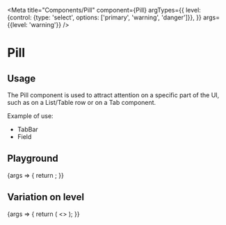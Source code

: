 
<Meta
  title="Components/Pill"
  component={Pill}
  argTypes={{
    level: {control: {type: 'select', options: ['primary', 'warning', 'danger']}},
  }}
  args={{level: 'warning'}}
/>

# Pill

## Usage

The Pill component is used to attract attention on a specific part of the UI, such as on a List/Table row or on a Tab component.

Example of use:

<ul>
  <li>
    <LinkTo kind="Components/TabBar" story="With Pills">
      TabBar
    </LinkTo>
  </li>
  <li>
    <LinkTo kind="Components/Field" story="Completeness">
      Field
    </LinkTo>
  </li>
</ul>

## Playground

<Canvas>
  <Story name="Standard">
    {args => {
      return <Pill {...args} />;
    }}
  </Story>
</Canvas>

<ArgsTable story="Standard" />

## Variation on level

<Canvas>
  <Story name="Level">
    {args => {
      return (
        <>
          <Pill {...args} level="primary" />
          <Pill {...args} level="warning" />
          <Pill {...args} level="danger" />
        </>
      );
    }}
  </Story>
</Canvas>
